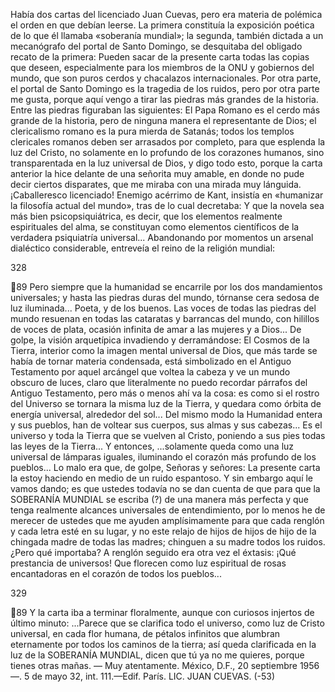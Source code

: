 Había dos cartas del licenciado Juan Cuevas, pero era materia de polémica el
orden en que debían leerse. La primera constituía la exposición poética de lo que
él llamaba «soberanía mundial»; la segunda, también dictada a un mecanógrafo
del portal de Santo Domingo, se desquitaba del obligado recato de la primera:
Pueden sacar de la presente carta todas las copias que deseen, especialmente
para los miembros de la ONU y gobiernos del mundo, que son puros cerdos y
chacalazos internacionales. Por otra parte, el portal de Santo Domingo es la
tragedia de los ruidos, pero por otra parte me gusta, porque aquí vengo a tirar
las piedras más grandes de la historia.
Entre las piedras figuraban las siguientes:
El Papa Romano es el cerdo más grande de la historia, pero de ninguna
manera el representante de Dios; el clericalismo romano es la pura mierda de
Satanás; todos los templos clericales romanos deben ser arrasados por completo,
para que esplenda la luz del Cristo, no solamente en lo profundo de los
corazones humanos, sino transparentada en la luz universal de Dios, y digo todo
esto, porque la carta anterior la hice delante de una señorita muy amable, en
donde no pude decir ciertos disparates, que me miraba con una mirada muy
lánguida.
¡Caballeresco licenciado! Enemigo acérrimo de Kant, insistía en «humanizar la
filosofía actual del mundo», tras de lo cual decretaba:
Y que la novela sea más bien psicopsiquiátrica, es decir, que los elementos
realmente espirituales del alma, se constituyan como elementos científicos de la
verdadera psiquiatría universal...
Abandonando por momentos un arsenal dialéctico considerable, entreveía el
reino de la religión mundial:

328

89
Pero siempre que la humanidad se encarrile por los dos mandamientos
universales; y hasta las piedras duras del mundo, tórnanse cera sedosa de luz
iluminada...
Poeta, y de los buenos.
Las voces de todas las piedras del mundo resuenan en todas las cataratas y
barrancas del mundo, con hilillos de voces de plata, ocasión infinita de amar a las
mujeres y a Dios...
De golpe, la visión arquetípica invadiendo y derramándose:
El Cosmos de la Tierra, interior como la imagen mental universal de Dios, que
más tarde se había de tornar materia condensada, está simbolizado en el Antiguo
Testamento por aquel arcángel que voltea la cabeza y ve un mundo obscuro de
luces, claro que literalmente no puedo recordar párrafos del Antiguo
Testamento, pero más o menos ahí va la cosa: es como si el rostro del Universo se
tornara la misma luz de la Tierra, y quedara como órbita de energía universal,
alrededor del sol... Del mismo modo la Humanidad entera y sus pueblos, han de
voltear sus cuerpos, sus almas y sus cabezas... Es el universo y toda la Tierra que
se vuelven al Cristo, poniendo a sus pies todas las leyes de la Tierra...
Y entonces,
...solamente queda como una luz universal de lámparas iguales, iluminando
el corazón más profundo de los pueblos...
Lo malo era que, de golpe,
Señoras y señores: La presente carta la estoy haciendo en medio de un ruido
espantoso. Y sin embargo aquí le vamos dando; es que ustedes todavía no se dan
cuenta de que para que la SOBERANÍA MUNDIAL se escriba (?) de una manera
más perfecta y que tenga realmente alcances universales de entendimiento, por
lo menos he de merecer de ustedes que me ayuden amplísimamente para que
cada renglón y cada letra esté en su lugar, y no este relajo de hijos de hijos de hijo
de la chingada madre de todas las madres; chinguen a su madre todos los ruidos.
¿Pero qué importaba? A renglón seguido era otra vez el éxtasis:
¡Qué prestancia de universos! Que florecen como luz espiritual de rosas
encantadoras en el corazón de todos los pueblos...

329

89
Y la carta iba a terminar floralmente, aunque con curiosos injertos de último
minuto:
...Parece que se clarifica todo el universo, como luz de Cristo universal, en
cada flor humana, de pétalos infinitos que alumbran eternamente por todos los
caminos de la tierra; así queda clarificada en la luz de la SOBERANÍA
MUNDIAL, dicen que tú ya no me quieres, porque tienes otras mañas. — Muy
atentamente. México, D.F., 20 septiembre 1956—. 5 de mayo 32, int. 111.—Edif.
París. LIC. JUAN CUEVAS.
(-53)
